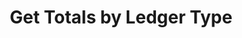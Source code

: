 ---
title: "Get Totals by Ledger Type"
openapi: "GET /v0/reports/users/{user_id}/types-totals"
description: "Get totals by ledger type within a given date range. Requires Tier 2 subscription."
---